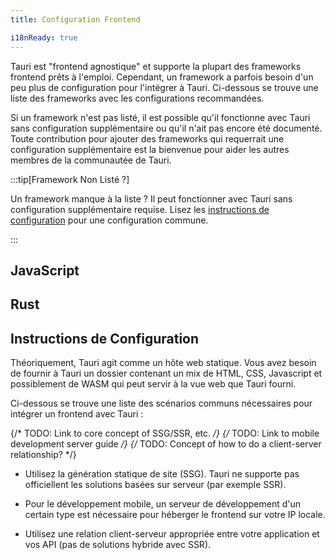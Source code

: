 ---
title: Configuration Frontend

i18nReady: true
---


Tauri est "frontend agnostique" et supporte la plupart des frameworks frontend prêts à l'emploi. Cependant, un framework a parfois besoin d'un peu plus de configuration pour l'intégrer à Tauri. Ci-dessous se trouve une liste des frameworks avec les configurations recommandées.

Si un framework n'est pas listé, il est possible qu'il fonctionne avec Tauri sans configuration supplémentaire ou qu'il n'ait pas encore été documenté. Toute contribution pour ajouter des frameworks qui requerrait une configuration supplémentaire est la bienvenue pour aider les autres membres de la communautée de Tauri.

:::tip[Framework Non Listé ?]

Un framework manque à la liste ? Il peut fonctionner avec Tauri sans configuration supplémentaire requise. Lisez les [instructions de configuration](#instructions-de-configuration) pour une configuration commune.

:::

## JavaScript

<CardGrid>
	<LinkCard title="Next.js" href="/fr/2/guide/frontend/nextjs" />
	<LinkCard title="Nuxt" href="/fr/2/guide/frontend/nuxt" />
	<LinkCard title="Qwik" href="/fr/2/guide/frontend/qwik" />
	<LinkCard title="Svelte" href="/fr/2/guide/frontend/svelte" />
	<LinkCard title="Vite" href="/fr/2/guide/frontend/vite" />
	<LinkCard title="Webpack" href="/fr/2/guide/frontend/webpack" />
</CardGrid>

## Rust

<CardGrid>
	<LinkCard title="Leptos" href="/fr/2/guide/frontend/leptos" />
	<LinkCard title="Sycamore" href="/fr/2/guide/frontend/sycamore" />
	<LinkCard title="Trunk" href="/fr/2/guide/frontend/trunk" />
	<LinkCard title="Yew" href="/fr/2/guide/frontend/yew" />
</CardGrid>


## Instructions de Configuration

Théoriquement, Tauri agit comme un hôte web statique. Vous avez besoin de fournir à Tauri un dossier contenant un mix de HTML, CSS, Javascript et possiblement de WASM qui peut servir à la vue web que Tauri fourni.

Ci-dessous se trouve une liste des scénarios communs nécessaires pour intégrer un frontend avec Tauri :

{/* TODO: Link to core concept of SSG/SSR, etc. */}
{/* TODO: Link to mobile development server guide */}
{/* TODO: Concept of how to do a client-server relationship? */}

- Utilisez la génération statique de site (SSG). Tauri ne supporte pas officiellent les solutions basées sur serveur (par exemple SSR).
- Pour le développement mobile, un serveur de développement d'un certain type est nécessaire pour héberger le frontend sur votre IP locale.

- Utilisez une relation client-serveur appropriée entre votre application et vos API (pas de solutions hybride avec SSR).